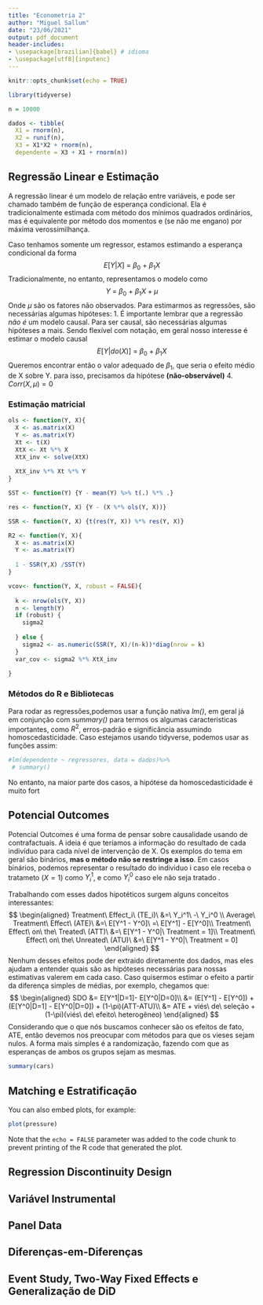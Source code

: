 ```yaml
---
title: "Econometria 2"
author: "Miguel Sallum"
date: "23/06/2021"
output: pdf_document
header-includes:
- \usepackage[brazilian]{babel} # idioma
- \usepackage[utf8]{inputenc}
---
```


```r
knitr::opts_chunk$set(echo = TRUE)

```
```r
library(tidyverse)
```
```r
n = 10000

dados <- tibble(
  X1 = rnorm(n),
  X2 = runif(n),
  X3 = X1*X2 + rnorm(n),
  dependente = X3 + X1 + rnorm(n))
```
## Regressão Linear e Estimação

A regressão linear é um modelo de relação entre variáveis, e pode ser chamado também de função de esperança condicional. Ela é tradicionalmente estimada com método dos mínimos quadrados ordinários, mas é equivalente por método dos momentos e (se não me engano) por máxima verossimilhança.

Caso tenhamos somente um regressor, estamos estimando a esperança condicional da forma
$$
E[Y|X]\ =\ \beta_0\ +\ \beta_1X
$$
Tradicionalmente, no entanto, representamos o modelo como
$$
Y\ =\ \beta_0\ +\ \beta_1X +\mu
$$
Onde $\mu$ são os fatores não observados. 
Para estimarmos as regressões, são necessárias algumas hipóteses:
1.
É importante lembrar que a regressão *não é* um modelo causal. Para ser causal, são necessárias algumas hipóteses a mais. Sendo flexível com notação, em geral nosso interesse é estimar o modelo causal
$$
E[Y|do(X)]\ =\ \beta_0\ +\ \beta_1X
$$
Queremos encontrar então o valor adequado de $\beta_1$, que seria o efeito médio de X sobre Y. para isso, precisamos da hipótese **(não-observável)** 
4. $Corr(X,\mu )=0$

### Estimação matricial

```r

ols <- function(Y, X){
  X <- as.matrix(X)
  Y <- as.matrix(Y)
  Xt <- t(X)
  XtX <- Xt %*% X
  XtX_inv <- solve(XtX)
  
  XtX_inv %*% Xt %*% Y
}

SST <- function(Y) {Y - mean(Y) %>% t(.) %*% .}

res <- function(Y, X) {Y - (X %*% ols(Y, X))}

SSR <- function(Y, X) {t(res(Y, X)) %*% res(Y, X)}

R2 <- function(Y, X){
  X <- as.matrix(X)
  Y <- as.matrix(Y)
  
  1 - SSR(Y,X) /SST(Y)
}

vcov<- function(Y, X, robust = FALSE){
  
  k <- nrow(ols(Y, X))
  n <- length(Y)
  if (robust) {
    sigma2
    
  } else {
    sigma2 <- as.numeric(SSR(Y, X)/(n-k))*diag(nrow = k)
  }
  var_cov <- sigma2 %*% XtX_inv
  
}

```

### Métodos do R e Bibliotecas

Para rodar as regressões,podemos usar a função nativa *lm()*, em geral já em conjunção com *summary()* para termos os algumas caracteristicas importantes, como $R^2$, erros-padrão e significância assumindo homoscedasticidade. Caso estejamos usando tidyverse, podemos usar as funções assim:

```r

#lm(dependente ~ regressores, data = dados)%>%
 # summary()

```
No entanto, na maior parte dos casos, a hipótese da homoscedasticidade é muito fort


## Potencial Outcomes

Potencial Outcomes é uma forma de pensar sobre causalidade usando de contrafactuais. A ideia é que teríamos a informação do resultado de cada indivíduo para cada nível de intervenção de X. Os exemplos do tema em geral são binários, **mas o método não se restringe a isso**. Em casos binários, podemos representar o resultado do individuo i caso ele receba o tratameto ($X=1$) como $Y_i^1$, e como $Y_i^0$ caso ele não seja tratado .

Trabalhando com esses dados hipotéticos surgem alguns conceitos interessantes:
$$
\begin{aligned}
  Treatment\ Effect_i\ (TE_i)\ &=\ Y_i^1\ -\ Y_i^0 \\
  Average\ Treatment\ Effect\ (ATE)\ &=\ E[Y^1 - Y^0]\ =\ E[Y^1] - E[Y^0]\\
  Treatment\ Effect\ on\ the\ Treated\ (ATT)\ &=\ E[Y^1 - Y^0|\ Treatment = 1]\\
  Treatment\ Effect\ on\ the\ Unreated\ (ATU)\ &=\ E[Y^1 - Y^0|\ Treatment = 0]
\end{aligned}
$$
Nenhum desses efeitos pode der extraido diretamente dos dados, mas eles ajudam a entender quais são as hipóteses necessárias para nossas estimativas valerem em cada caso. Caso quisermos estimar o efeito a partir da diferença simples de médias, por exemplo, chegamos que:
$$
\begin{aligned}
  SDO &= E[Y^1|D=1]- E[Y^0|D=0]\\
  &= (E[Y^1] - E[Y^0]) + (E[Y^0|D=1] - E[Y^0|D=0]) + (1-\pi)(ATT-ATU)\\
  &= ATE + viés\ de\ seleção + (1-\pi)(viés\ de\ efeito\ heterogêneo)
\end{aligned}
$$
Considerando que o que nós buscamos conhecer são os efeitos de fato, ATE, então devemos nos preocupar com métodos para que os vieses sejam nulos. A forma mais simples é a randomização, fazendo com que as esperanças de ambos os grupos sejam as mesmas.
```r
summary(cars)
```

## Matching e Estratificação

You can also embed plots, for example:

```r
plot(pressure)
```

Note that the `echo = FALSE` parameter was added to the code chunk to prevent printing of the R code that generated the plot.


## Regression Discontinuity Design

## Variável Instrumental

## Panel Data

## Diferenças-em-Diferenças

## Event Study, Two-Way Fixed Effects e Generalização de DiD